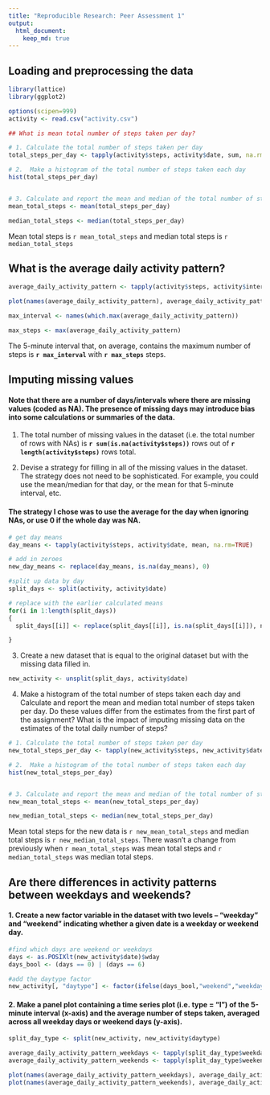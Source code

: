 ```yaml
---
title: "Reproducible Research: Peer Assessment 1"
output: 
  html_document:
    keep_md: true
---
```



## Loading and preprocessing the data
```r
library(lattice) 
library(ggplot2)

options(scipen=999)
activity <- read.csv("activity.csv")

## What is mean total number of steps taken per day?

# 1. Calculate the total number of steps taken per day
total_steps_per_day <- tapply(activity$steps, activity$date, sum, na.rm=TRUE)

# 2.  Make a histogram of the total number of steps taken each day
hist(total_steps_per_day)


# 3. Calculate and report the mean and median of the total number of steps taken per day
mean_total_steps <- mean(total_steps_per_day)

median_total_steps <- median(total_steps_per_day)

```

Mean total steps is `r mean_total_steps` and median total steps is `r median_total_steps`

## What is the average daily activity pattern?
```r
average_daily_activity_pattern <- tapply(activity$steps, activity$interval, mean, na.rm=TRUE)

plot(names(average_daily_activity_pattern), average_daily_activity_pattern, type="l", xlab="time interval", ylab="average daily activity pattern", main="average number of steps for each interval")

max_interval <- names(which.max(average_daily_activity_pattern))

max_steps <- max(average_daily_activity_pattern)
```

The 5-minute interval that, on average, contains the maximum number of steps is **`r max_interval`** with **`r max_steps`** steps.

## Imputing missing values
#### Note that there are a number of days/intervals where there are missing values (coded as NA). The presence of missing days may introduce bias into some calculations or summaries of the data.

1. The total number of missing values in the dataset (i.e. the total number of rows with NAs) is **`r sum(is.na(activity$steps))`** rows out of **`r length(activity$steps)`** rows total.

2. Devise a strategy for filling in all of the missing values in the dataset. The strategy does not need to be sophisticated. For example, you could use the mean/median for that day, or the mean for that 5-minute interval, etc.

#### The strategy I chose was to use the average for the day when ignoring NAs, or use 0 if the whole day was NA.

```r
# get day means
day_means <- tapply(activity$steps, activity$date, mean, na.rm=TRUE)

# add in zeroes 
new_day_means <- replace(day_means, is.na(day_means), 0)

#split up data by day
split_days <- split(activity, activity$date)

# replace with the earlier calculated means
for(i in 1:length(split_days))
{
  split_days[[i]] <- replace(split_days[[i]], is.na(split_days[[i]]), new_day_means[[i]] )

}

```

3. Create a new dataset that is equal to the original dataset but with the missing data filled in.

```r
new_activity <- unsplit(split_days, activity$date)
```

4. Make a histogram of the total number of steps taken each day and Calculate and report the mean and median total number of steps taken per day. Do these values differ from the estimates from the first part of the assignment? What is the impact of imputing missing data on the estimates of the total daily number of steps?

```r
# 1. Calculate the total number of steps taken per day
new_total_steps_per_day <- tapply(new_activity$steps, new_activity$date, sum)

# 2.  Make a histogram of the total number of steps taken each day
hist(new_total_steps_per_day)


# 3. Calculate and report the mean and median of the total number of steps taken per day
new_mean_total_steps <- mean(new_total_steps_per_day)

new_median_total_steps <- median(new_total_steps_per_day)

```

Mean total steps for the new data is `r new_mean_total_steps` and median total steps is `r new_median_total_steps`. There wasn't a change from previously when `r mean_total_steps` was mean total steps and  `r median_total_steps` was median total steps.


## Are there differences in activity patterns between weekdays and weekends?

#### 1. Create a new factor variable in the dataset with two levels – “weekday” and “weekend” indicating whether a given date is a weekday or weekend day.

```r
#find which days are weekend or weekdays
days <- as.POSIXlt(new_activity$date)$wday
days_bool <- (days == 0) | (days == 6)

#add the daytype factor
new_activity[, "daytype"] <- factor(ifelse(days_bool,"weekend","weekday"))
```

#### 2. Make a panel plot containing a time series plot (i.e. type = "l") of the 5-minute interval (x-axis) and the average number of steps taken, averaged across all weekday days or weekend days (y-axis).

```r

split_day_type <- split(new_activity, new_activity$daytype)

average_daily_activity_pattern_weekdays <- tapply(split_day_type$weekday$steps, split_day_type$weekday$interval, mean, na.rm=TRUE)
average_daily_activity_pattern_weekends <- tapply(split_day_type$weekend$steps, split_day_type$weekend$interval, mean, na.rm=TRUE)

plot(names(average_daily_activity_pattern_weekdays), average_daily_activity_pattern_weekdays, type="l", xlab="time interval", ylab="average daily activity pattern for weekdays", main="weekdays- average number of steps for each interval")
plot(names(average_daily_activity_pattern_weekends), average_daily_activity_pattern_weekends, type="l", xlab="time interval", ylab="average daily activity pattern for weekends", main="weekends- average number of steps for each interval")

```

